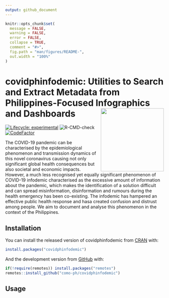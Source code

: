 ```yaml
---
output: github_document
---
```


<!-- README.md is generated from README.Rmd. Please edit that file -->

```r
knitr::opts_chunk$set(
  message = FALSE,
  warning = FALSE,
  error = FALSE,
  collapse = TRUE,
  comment = "#>",
  fig.path = "man/figures/README-",
  out.width = "100%"
)
```

# covidphinfodemic: Utilities to Search and Extract Metadata from Philippines-Focused Infographics and Dashboards <img src="man/figures/covidphinfodemic.png" width="200px" align="right" />

<!-- badges: start -->
[![Lifecycle: experimental](https://img.shields.io/badge/lifecycle-experimental-orange.svg)](https://www.tidyverse.org/lifecycle/#experimental)
![R-CMD-check](https://github.com/como-ph/covidphinfodemic/workflows/R-CMD-check/badge.svg)
[![CodeFactor](https://www.codefactor.io/repository/github/como-ph/covidphinfodemic/badge)](https://www.codefactor.io/repository/github/como-ph/covidphinfodemic)
<!-- badges: end -->

The COVID-19 pandemic can be characterised by the epidemiological phenomenon and transmission dynamics of this novel coronavirus causing not only significant global health consequences but also societal and economic impacts. However, a much less recognised yet equally significant phenomenon of COVID-19 infodemic characterised as the excessive amount of information about the pandemic, which makes the identification of a solution difficult and can spread misinformation, disinformation and rumours during the health emergency has been co-existing. The infodemic has hampered an effective public health response and hasa created confusion and distrust among people. We aim to document and analyse this phenomenon in the context of the Philippines.

## Installation

You can install the released version of covidphinfodemic from [CRAN](https://CRAN.R-project.org) with:

```r
install.packages("covidphinfodemic")
```

And the development version from [GitHub](https://github.com/) with:

```r
if(!require(remotes)) install.packages("remotes")
remotes::install_github("como-ph/covidphinfodemic")
```


## Usage


